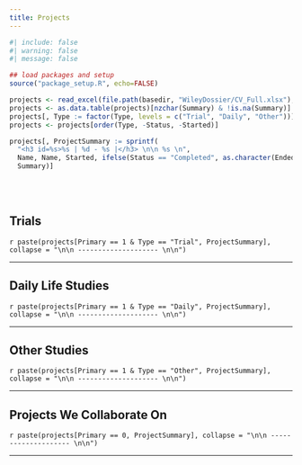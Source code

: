 ```yaml
---
title: Projects
---
```


```r
#| include: false
#| warning: false
#| message: false

## load packages and setup
source("package_setup.R", echo=FALSE)

projects <- read_excel(file.path(basedir, "WileyDossier/CV_Full.xlsx"), sheet = "Projects")
projects <- as.data.table(projects)[nzchar(Summary) & !is.na(Summary)]
projects[, Type := factor(Type, levels = c("Trial", "Daily", "Other"))]
projects <- projects[order(Type, -Status, -Started)]

projects[, ProjectSummary := sprintf(
  "<h3 id=%s>%s | %d - %s |</h3> \n\n %s \n",
  Name, Name, Started, ifelse(Status == "Completed", as.character(Ended), "current"),
  Summary)]

```

<br></br>

## Trials

`r paste(projects[Primary == 1 & Type == "Trial", ProjectSummary], collapse = "\n\n -------------------- \n\n")`

----------------------

## Daily Life Studies

`r paste(projects[Primary == 1 & Type == "Daily", ProjectSummary], collapse = "\n\n -------------------- \n\n")`

----------------------

## Other Studies

`r paste(projects[Primary == 1 & Type == "Other", ProjectSummary], collapse = "\n\n -------------------- \n\n")`

----------------------


<h2 id="collaborations">Projects We Collaborate On</h2>

`r paste(projects[Primary == 0, ProjectSummary], collapse = "\n\n -------------------- \n\n")`

----------------------
